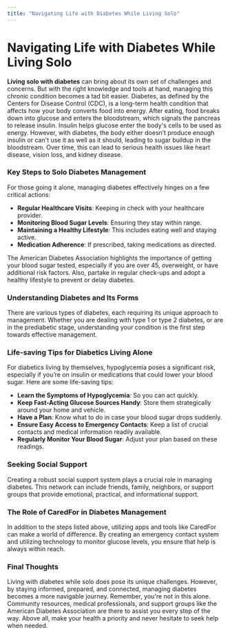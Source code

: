 ```yaml
---
title: "Navigating Life with Diabetes While Living Solo"
---
```


# Navigating Life with Diabetes While Living Solo

**Living solo with diabetes** can bring about its own set of challenges and concerns. But with the right knowledge and tools at hand, managing this chronic condition becomes a tad bit easier. Diabetes, as defined by the Centers for Disease Control (CDC), is a long-term health condition that affects how your body converts food into energy. After eating, food breaks down into glucose and enters the bloodstream, which signals the pancreas to release insulin. Insulin helps glucose enter the body's cells to be used as energy. However, with diabetes, the body either doesn’t produce enough insulin or can't use it as well as it should, leading to sugar buildup in the bloodstream. Over time, this can lead to serious health issues like heart disease, vision loss, and kidney disease.

### Key Steps to Solo Diabetes Management

For those going it alone, managing diabetes effectively hinges on a few critical actions:

- **Regular Healthcare Visits**: Keeping in check with your healthcare provider.
- **Monitoring Blood Sugar Levels**: Ensuring they stay within range.
- **Maintaining a Healthy Lifestyle**: This includes eating well and staying active.
- **Medication Adherence**: If prescribed, taking medications as directed.

The American Diabetes Association highlights the importance of getting your blood sugar tested, especially if you are over 45, overweight, or have additional risk factors. Also, partake in regular check-ups and adopt a healthy lifestyle to prevent or delay diabetes.

### Understanding Diabetes and Its Forms

There are various types of diabetes, each requiring its unique approach to management. Whether you are dealing with type 1 or type 2 diabetes, or are in the prediabetic stage, understanding your condition is the first step towards effective management.

### Life-saving Tips for Diabetics Living Alone

For diabetics living by themselves, hypoglycemia poses a significant risk, especially if you’re on insulin or medications that could lower your blood sugar. Here are some life-saving tips:

- **Learn the Symptoms of Hypoglycemia**: So you can act quickly.
- **Keep Fast-Acting Glucose Sources Handy**: Store them strategically around your home and vehicle.
- **Have a Plan**: Know what to do in case your blood sugar drops suddenly.
- **Ensure Easy Access to Emergency Contacts**: Keep a list of crucial contacts and medical information readily available.
- **Regularly Monitor Your Blood Sugar**: Adjust your plan based on these readings.

### Seeking Social Support

Creating a robust social support system plays a crucial role in managing diabetes. This network can include friends, family, neighbors, or support groups that provide emotional, practical, and informational support.

### The Role of CaredFor in Diabetes Management

In addition to the steps listed above, utilizing apps and tools like CaredFor can make a world of difference. By creating an emergency contact system and utilizing technology to monitor glucose levels, you ensure that help is always within reach.

### Final Thoughts

Living with diabetes while solo does pose its unique challenges. However, by staying informed, prepared, and connected, managing diabetes becomes a more navigable journey. Remember, you're not in this alone. Community resources, medical professionals, and support groups like the American Diabetes Association are there to assist you every step of the way. Above all, make your health a priority and never hesitate to seek help when needed.
